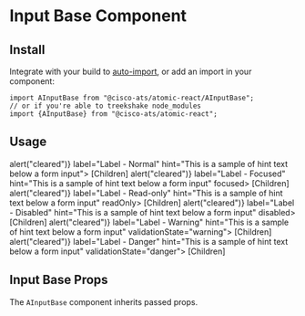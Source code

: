 

<Meta title="Extend/Input Base" component={AInputBase} />

# Input Base Component

## Install

Integrate with your build to [auto-import](?path=/docs/getting-started--page#integrating), or add an import in your component:

```
import AInputBase from "@cisco-ats/atomic-react/AInputBase";
// or if you're able to treekshake node_modules
import {AInputBase} from "@cisco-ats/atomic-react";
```

## Usage

<Preview>
  <Story name="usage-1">
    <div style={{maxWidth: 300}}>
      <AInputBase
        append="[Append]"
        prepend="[Prepend]"
        className="mb-3"
        clearable
        onClear={() => alert("cleared")}
        label="Label - Normal"
        hint="This is a sample of hint text below a form input">
        [Children]
      </AInputBase>
      <AInputBase
        append="[Append]"
        prepend="[Prepend]"
        className="mb-3"
        clearable
        onClear={() => alert("cleared")}
        label="Label - Focused"
        hint="This is a sample of hint text below a form input"
        focused>
        [Children]
      </AInputBase>
      <AInputBase
        append="[Append]"
        prepend="[Prepend]"
        className="mb-3"
        clearable
        onClear={() => alert("cleared")}
        label="Label - Read-only"
        hint="This is a sample of hint text below a form input"
        readOnly>
        [Children]
      </AInputBase>
      <AInputBase
        append="[Append]"
        prepend="[Prepend]"
        className="mb-3"
        clearable
        onClear={() => alert("cleared")}
        label="Label - Disabled"
        hint="This is a sample of hint text below a form input"
        disabled>
        [Children]
      </AInputBase>
      <AInputBase
        append="[Append]"
        prepend="[Prepend]"
        className="mb-3"
        clearable
        onClear={() => alert("cleared")}
        label="Label - Warning"
        hint="This is a sample of hint text below a form input"
        validationState="warning">
        [Children]
      </AInputBase>
      <AInputBase
        append="[Append]"
        prepend="[Prepend]"
        className="mb-3"
        clearable
        onClear={() => alert("cleared")}
        label="Label - Danger"
        hint="This is a sample of hint text below a form input"
        validationState="danger">
        [Children]
      </AInputBase>
    </div>
  </Story>
</Preview>

## Input Base Props

The `AInputBase` component inherits passed props.

<Props of={AInputBase} />
